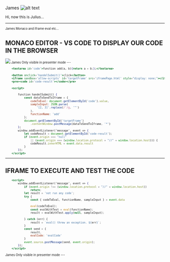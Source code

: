 
James ![alt text](https://avatars2.githubusercontent.com/u/1286700?s=96&v=4 )


<Small name='james' quote='@ Rafal, dont copy and paste'/>

<Notes>
   Hi, now this is Julius...
</Notes>

---

<Small name='james' quote='@ Rafal, dont copy and paste'/>

<Notes>
    James
   Monaco and iframe eval etc...
</Notes>

# MONACO EDITOR - VS CODE TO DISPLAY OUR CODE IN THE BROWSER

<img src="./monaco.gif"/>
<Notes>
    James
  Only visible in presenter mode
</Notes>
---

``` jsx
    <textarea id='code'>function add(a, b){return a + b;};</textarea>

    <button onclick='handelSubmit()'>click</button>
    <iframe sandbox='allow-scripts' id='targetFrame' src='iframePage.html' style="display: none;"></iframe>
    <pre><code id='code-result'></code></pre>

    <script>

        function handelSubmit() {
            const dataToSendToIframe = {
                codeToEval: document.getElementById('code').value,
                sampleInput: JSON.parse(
                    '[2, 3]'.replace(/'/g, '"')
                ),
                functionName: 'add'
            };
            document.getElementById('targetFrame')
                .contentWindow.postMessage(dataToSendToIframe, '*')
        };
        window.addEventListener('message', event => {
            let codeResult = document.getElementById('code-result');
            if (event.origin === "null"
                || (event.origin === (window.location.protocol + "//" + window.location.host))) {
                codeResult.innerHTML = event.data.result
            }
        });
    </script>

```

---

# IFRAME TO EXECUTE AND TEST THE CODE

``` jsx
    <script>
        window.addEventListener('message', event => {
            if (event.origin !== (window.location.protocol + "//" + window.location.host))
                return;
            let result = 'not run any code';
            try {
                const { codeToEval, functionName, sampleInput } = event.data

                eval(codeToEval);
                const evalWithTest = eval(functionName);
                result = evalWithTest.apply(null, sampleInput);

            } catch (err) {
                result = `eval() threw an exception. ${err}`;
            }
            const send = {
                result,
                evalCode: 'evalCode'
            }
            event.source.postMessage(send, event.origin);
        });
    </script>

```


<Notes>
    James
  Only visible in presenter mode
</Notes>
---